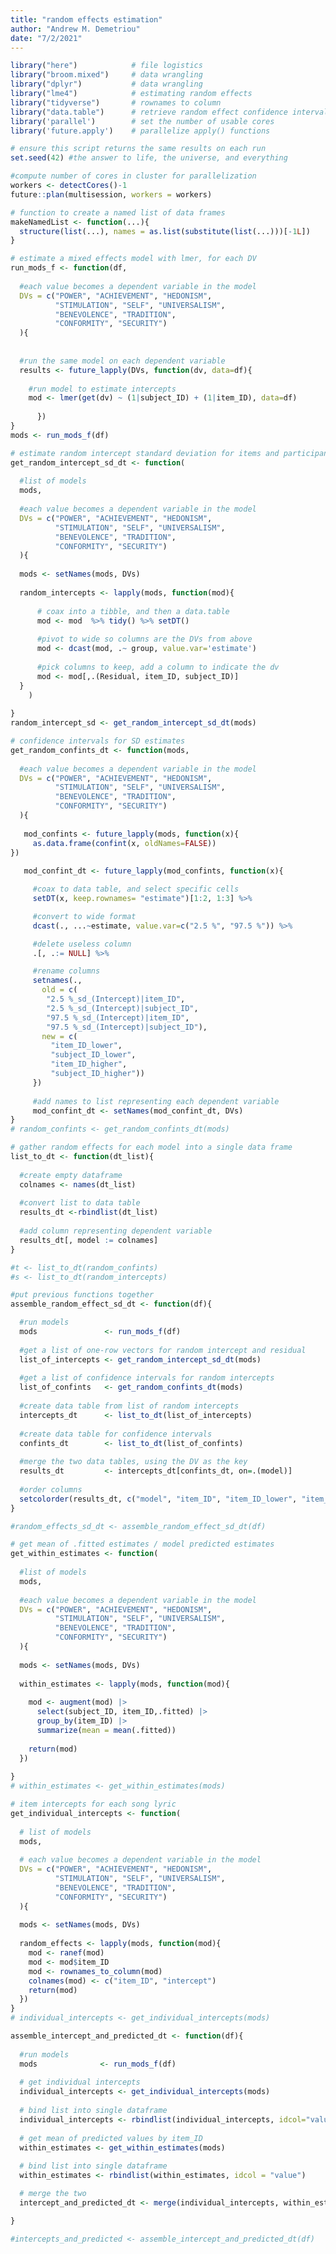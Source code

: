 ```yaml
---
title: "random effects estimation"
author: "Andrew M. Demetriou"
date: "7/2/2021"
---
```

```r
library("here")            # file logistics
library("broom.mixed")     # data wrangling
library("dplyr")           # data wrangling
library("lme4")            # estimating random effects
library("tidyverse")       # rownames to column
library("data.table")      # retrieve random effect confidence intervals
library('parallel')        # set the number of usable cores
library('future.apply')    # parallelize apply() functions

# ensure this script returns the same results on each run
set.seed(42) #the answer to life, the universe, and everything

#compute number of cores in cluster for parallelization
workers <- detectCores()-1
future::plan(multisession, workers = workers)
```

```r
# function to create a named list of data frames
makeNamedList <- function(...){
  structure(list(...), names = as.list(substitute(list(...)))[-1L])
}
```

```r
# estimate a mixed effects model with lmer, for each DV
run_mods_f <- function(df,
  
  #each value becomes a dependent variable in the model                           
  DVs = c("POWER", "ACHIEVEMENT", "HEDONISM",  
          "STIMULATION", "SELF", "UNIVERSALISM", 
          "BENEVOLENCE", "TRADITION",  
          "CONFORMITY", "SECURITY")
  ){
  
  
  #run the same model on each dependent variable
  results <- future_lapply(DVs, function(dv, data=df){
      
    #run model to estimate intercepts
    mod <- lmer(get(dv) ~ (1|subject_ID) + (1|item_ID), data=df) 
      
      })
}
mods <- run_mods_f(df)
```


```r
# estimate random intercept standard deviation for items and participants
get_random_intercept_sd_dt <- function(
  
  #list of models
  mods,
  
  #each value becomes a dependent variable in the model      
  DVs = c("POWER", "ACHIEVEMENT", "HEDONISM",  
          "STIMULATION", "SELF", "UNIVERSALISM", 
          "BENEVOLENCE", "TRADITION",  
          "CONFORMITY", "SECURITY")
  ){
  
  mods <- setNames(mods, DVs)
  
  random_intercepts <- lapply(mods, function(mod){
      
      # coax into a tibble, and then a data.table
      mod <- mod  %>% tidy() %>% setDT() 
        
      #pivot to wide so columns are the DVs from above
      mod <- dcast(mod, .~ group, value.var='estimate') 
        
      #pick columns to keep, add a column to indicate the dv
      mod <- mod[,.(Residual, item_ID, subject_ID)]
  }
    )
  
}
random_intercept_sd <- get_random_intercept_sd_dt(mods)
```



```r
# confidence intervals for SD estimates
get_random_confints_dt <- function(mods,
  
  #each value becomes a dependent variable in the model                           
  DVs = c("POWER", "ACHIEVEMENT", "HEDONISM",  
          "STIMULATION", "SELF", "UNIVERSALISM", 
          "BENEVOLENCE", "TRADITION",  
          "CONFORMITY", "SECURITY")
  ){
   
   mod_confints <- future_lapply(mods, function(x){
     as.data.frame(confint(x, oldNames=FALSE))
})
      
   mod_confint_dt <- future_lapply(mod_confints, function(x){

     #coax to data table, and select specific cells
     setDT(x, keep.rownames= "estimate")[1:2, 1:3] %>%

     #convert to wide format
     dcast(., ...~estimate, value.var=c("2.5 %", "97.5 %")) %>%

     #delete useless column
     .[, .:= NULL] %>%

     #rename columns
     setnames(., 
       old = c(
        "2.5 %_sd_(Intercept)|item_ID", 
        "2.5 %_sd_(Intercept)|subject_ID", 
        "97.5 %_sd_(Intercept)|item_ID", 
        "97.5 %_sd_(Intercept)|subject_ID"), 
       new = c(
         "item_ID_lower", 
         "subject_ID_lower", 
         "item_ID_higher", 
         "subject_ID_higher"))
     }) 
      
     #add names to list representing each dependent variable 
     mod_confint_dt <- setNames(mod_confint_dt, DVs)
} 
# random_confints <- get_random_confints_dt(mods)
```


```r
# gather random effects for each model into a single data frame
list_to_dt <- function(dt_list){
  
  #create empty dataframe
  colnames <- names(dt_list)
  
  #convert list to data table
  results_dt <-rbindlist(dt_list)
  
  #add column representing dependent variable
  results_dt[, model := colnames]
}
```

```r
#t <- list_to_dt(random_confints)
#s <- list_to_dt(random_intercepts)
```


```r
#put previous functions together
assemble_random_effect_sd_dt <- function(df){

  #run models
  mods               <- run_mods_f(df)
    
  #get a list of one-row vectors for random intercept and residual
  list_of_intercepts <- get_random_intercept_sd_dt(mods)
  
  #get a list of confidence intervals for random intercepts
  list_of_confints   <- get_random_confints_dt(mods)
  
  #create data table from list of random intercepts
  intercepts_dt      <- list_to_dt(list_of_intercepts)
  
  #create data table for confidence intervals
  confints_dt        <- list_to_dt(list_of_confints)
  
  #merge the two data tables, using the DV as the key
  results_dt         <- intercepts_dt[confints_dt, on=.(model)]
  
  #order columns
  setcolorder(results_dt, c("model", "item_ID", "item_ID_lower", "item_ID_higher", "subject_ID", "subject_ID_lower", "subject_ID_higher", "Residual"))
} 

#random_effects_sd_dt <- assemble_random_effect_sd_dt(df)
```

```r
# get mean of .fitted estimates / model predicted estimates
get_within_estimates <- function(
  
  #list of models
  mods,
  
  #each value becomes a dependent variable in the model      
  DVs = c("POWER", "ACHIEVEMENT", "HEDONISM",  
          "STIMULATION", "SELF", "UNIVERSALISM", 
          "BENEVOLENCE", "TRADITION",  
          "CONFORMITY", "SECURITY")
  ){
  
  mods <- setNames(mods, DVs)
  
  within_estimates <- lapply(mods, function(mod){
    
    mod <- augment(mod) |> 
      select(subject_ID, item_ID,.fitted) |> 
      group_by(item_ID) |>
      summarize(mean = mean(.fitted))
      
    return(mod)
  })
  
} 
# within_estimates <- get_within_estimates(mods)
```

```r
# item intercepts for each song lyric
get_individual_intercepts <- function(
    
  # list of models
  mods,
  
  # each value becomes a dependent variable in the model      
  DVs = c("POWER", "ACHIEVEMENT", "HEDONISM",  
          "STIMULATION", "SELF", "UNIVERSALISM", 
          "BENEVOLENCE", "TRADITION",  
          "CONFORMITY", "SECURITY")
  ){
  
  mods <- setNames(mods, DVs)
  
  random_effects <- lapply(mods, function(mod){
    mod <- ranef(mod)
    mod <- mod$item_ID
    mod <- rownames_to_column(mod)
    colnames(mod) <- c("item_ID", "intercept")
    return(mod)
  })
}
# individual_intercepts <- get_individual_intercepts(mods)
```

```r
assemble_intercept_and_predicted_dt <- function(df){
  
  #run models
  mods              <- run_mods_f(df)
  
  # get individual intercepts
  individual_intercepts <- get_individual_intercepts(mods)
  
  # bind list into single dataframe
  individual_intercepts <- rbindlist(individual_intercepts, idcol="value")
  
  # get mean of predicted values by item_ID
  within_estimates <- get_within_estimates(mods)
  
  # bind list into single dataframe
  within_estimates <- rbindlist(within_estimates, idcol = "value")

  # merge the two
  intercept_and_predicted_dt <- merge(individual_intercepts, within_estimates, by = c('value', 'item_ID'))

}

#intercepts_and_predicted <- assemble_intercept_and_predicted_dt(df)
```

